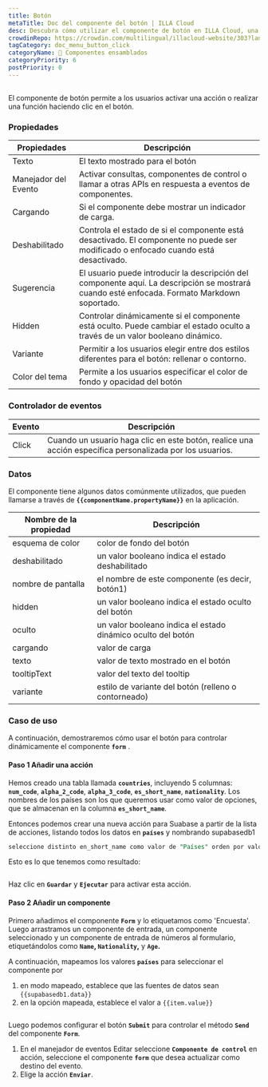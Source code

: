 ```yaml
---
title: Botón
metaTitle: Doc del componente del botón | ILLA Cloud
desc: Descubra cómo utilizar el componente de botón en ILLA Cloud, una plataforma de código bajo para construir herramientas. El botón permite a los usuarios activar una acción o realizar una función haciendo clic.
crowdinRepo: https://crowdin.com/multilingual/illacloud-website/303?languages=es&filter=basic&value=0
tagCategory: doc_menu_button_click
categoryName: 🧬 Componentes ensamblados
categoryPriority: 6
postPriority: 0
---
```


## <h2 hidden>¿Qué es el botón?</h2>

El componente de botón permite a los usuarios activar una acción o realizar una función haciendo clic en el botón. 

### Propiedades

| Propiedades          | Descripción                                                                                                                                  |
| -------------------- | -------------------------------------------------------------------------------------------------------------------------------------------- |
| Texto                | El texto mostrado para el botón                                                                                                              |
| Manejador del Evento | Activar consultas, componentes de control o llamar a otras APIs en respuesta a eventos de componentes.                                       |
| Cargando             | Si el componente debe mostrar un indicador de carga.                                                                                         |
| Deshabilitado        | Controla el estado de si el componente está desactivado. El componente no puede ser modificado o enfocado cuando está desactivado.           |
| Sugerencia           | El usuario puede introducir la descripción del componente aquí. La descripción se mostrará cuando esté enfocada. Formato Markdown soportado. |
| Hidden               | Controlar dinámicamente si el componente está oculto. Puede cambiar el estado oculto a través de un valor booleano dinámico.                 |
| Variante             | Permitir a los usuarios elegir entre dos estilos diferentes para el botón: rellenar o contorno.                                              |
| Color del tema       | Permite a los usuarios especificar el color de fondo y opacidad del botón                                                                    |

### Controlador de eventos

| Evento | Descripción                                                                                              |
| ------ | -------------------------------------------------------------------------------------------------------- |
| Click  | Cuando un usuario haga clic en este botón, realice una acción específica personalizada por los usuarios. |

### Datos

El componente tiene algunos datos comúnmente utilizados, que pueden llamarse a través de **`{{componentName.propertyName}}`** en la aplicación.

| Nombre de la propiedad | Descripción                                                  |
| ---------------------- | ------------------------------------------------------------ |
| esquema de color       | color de fondo del botón                                     |
| deshabilitado          | un valor booleano indica el estado deshabilitado             |
| nombre de pantalla     | el nombre de este componente (es decir, botón1)              |
| hidden                 | un valor booleano indica el estado oculto del botón          |
| oculto                 | un valor booleano indica el estado dinámico oculto del botón |
| cargando               | valor de carga                                               |
| texto                  | valor de texto mostrado en el botón                          |
| tooltipText            | valor del texto del tooltip                                  |
| variante               | estilo de variante del botón (relleno o contorneado)         |

### Caso de uso

A continuación, demostraremos cómo usar el botón para controlar dinámicamente el componente **`form`** . 

#### Paso 1 Añadir una acción

Hemos creado una tabla llamada **`countries`**, incluyendo 5 columnas: **`num_code`**, **`alpha_2_code`**, **`alpha_3_code`**, **`es_short_name`**, **`nationality`**. Los nombres de los países son los que queremos usar como valor de opciones, que se almacenan en la columna **`es_short_name`**.

Entonces podemos crear una nueva acción para Suabase a partir de la lista de acciones, listando todos los datos en **`países`** y nombrando supabasedb1 

```sql
seleccione distinto en_short_name como valor de "Países" orden por valor;
```

Esto es lo que tenemos como resultado:

<img src='https://cdn.illacloud.com/official-website/img/docs/countries.png' alt='' />

Haz clic en **`Guardar`** y **`Ejecutar`** para activar esta acción.

#### Paso 2 Añadir un componente

Primero añadimos el componente **`Form`** y lo etiquetamos como 'Encuesta'. Luego arrastramos un componente de entrada, un componente seleccionado y un componente de entrada de números al formulario, etiquetándolos como **`Name`, `Nationality`,** y **`Age`.**

A continuación, mapeamos los valores **`países`** para seleccionar el componente por 

1.  en modo mapeado, establece que las fuentes de datos sean `{{supabasedb1.data}}` 
2.  en la opción mapeada, establece el valor a `{{item.value}}`

<img src='https://cdn.illacloud.com/official-website/img/docs/button1.png' alt='' />

Luego podemos configurar el botón **`Submit`** para controlar el método **`Send`** del componente **`Form`**. 

1.  En el manejador de eventos Editar seleccione **`Componente de control`** en acción, seleccione el componente **`form`** que desea actualizar como destino del evento.
2.  Elige la acción **`Enviar`**. 

<img src='https://cdn.illacloud.com/official-website/img/docs/countries2.png' alt='' />
